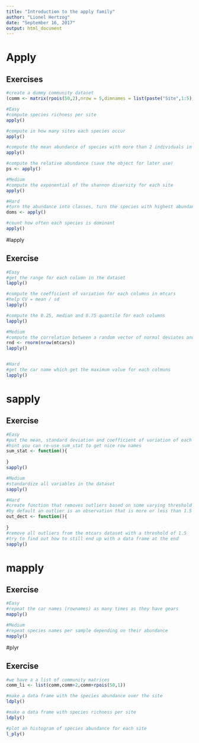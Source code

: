 ```yaml
---
title: "Introduction to the apply family"
author: "Lionel Hertzog"
date: "September 16, 2017"
output: html_document
---
```

# Apply

## Exercises 

```r
#create a dummy community dataset
(comm <- matrix(rpois(50,2),nrow = 5,dimnames = list(paste("Site",1:5),paste("Species",1:10))))

#Easy
#compute species richness per site
apply()

#compute in how many sites each species occur
apply()

#compute the mean abundance of species with more than 2 individuals in each site
apply()

#compute the relative abundance (save the object for later use)
ps <- apply()

#Medium
#compute the exponential of the shannon diversity for each site
apply()

#Hard
#turn the abundance into classes, turn the species with highest abundance into a "D" all others with abundance superior to 0 into "S" and species of 0 into "A" (save the object)
doms <- apply()

#count how often each species is dominant
apply()
```

#lapply

## Exercise

```r
#Easy
#get the range for each column in the dataset
lapply()

#compute the coefficient of variation for each columns in mtcars
#help CV = mean / sd
lapply()

#compute the 0.25, median and 0.75 quantile for each columns
lapply()

#Medium
#compute the correlation between a random vector of normal deviates and each columns, hint: you have to use a function with more than one argument
rnd <- rnorm(nrow(mtcars))
lapply()


#Hard
#get the car name which get the maximum value for each colmuns
lapply()
```

# sapply

## Exercise

```r
#Easy
#put the mean, standard deviation and coefficient of variation of each column into a nice table
#hint you can re-use sum_stat to get nice row names
sum_stat <- function(){
  
}
sapply()

#Medium
#standardize all variables in the dataset
sapply()

#Hard
#create function that removes outliers based on some varying threshold
#by default an outlier is an observation that is more or less than 1.5 * (Q75 - Q25)
out_dect <- function(){
  
}
#remove all outliers from the mtcars dataset with a threshold of 1.5
#try to find out how to still end up with a data frame at the end
sapply()
```


# mapply

## Exercise

```r
#Easy
#repeat the car names (rownames) as many times as they have gears
mapply()

#Medium
#repeat species names per sample depending on their abundance
mapply()
```

#plyr

## Exercise

```r
#we have a a list of community matrices
comm_li <- list(comm,comm+2,comm+rpois(50,1))

#make a data frame with the species abundance over the site
ldply()

#make a data frame with species richness per site
ldply()

#plot an histogram of species abundance for each site
l_ply()
```